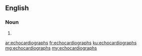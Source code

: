 ==English==

===Noun===
{{head|en|plural}}

# {{plural of|echocardiograph|lang=en}}

[[ar:echocardiographs]]
[[fr:echocardiographs]]
[[ku:echocardiographs]]
[[mg:echocardiographs]]
[[my:echocardiographs]]